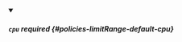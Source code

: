 


<details className="config-field" data-expandable="true" open>
<summary>

##### `cpu` <span className="config-field-required" data-required="false">required</span> <span className="config-field-type"></span> <span className="config-field-default"></span> <span className="config-field-enum"></span> {#policies-limitRange-default-cpu}



</summary>

<PartialCpureference />


</details>
